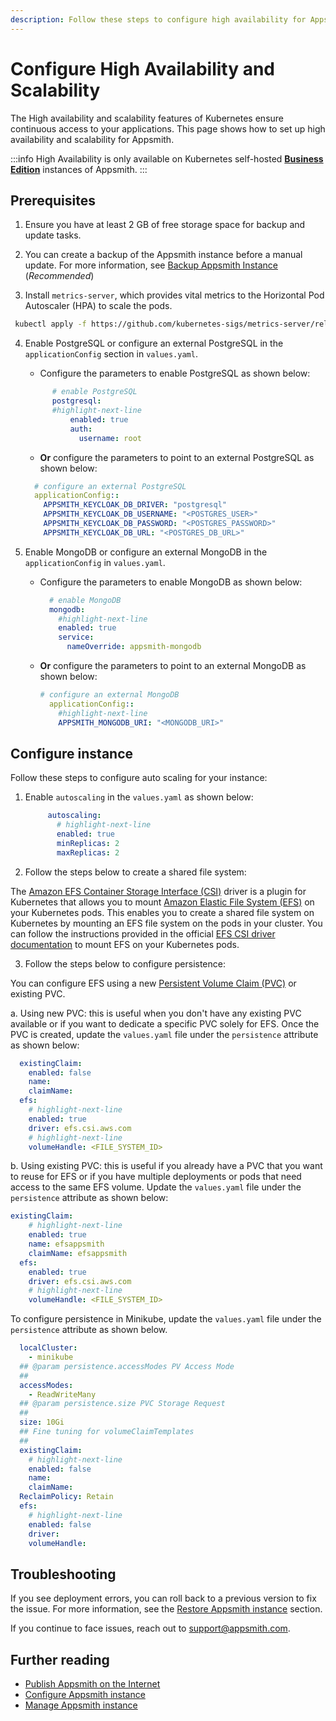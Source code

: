 ```yaml
---
description: Follow these steps to configure high availability for Appsmith on Kubernetes.
---
```


# Configure High Availability and Scalability
The High availability and scalability features of Kubernetes ensure continuous access to your applications. This page shows how to set up high availability and scalability for Appsmith.

:::info
High Availability is only available on Kubernetes self-hosted [**Business Edition**](https://www.appsmith.com/pricing) instances of Appsmith.
:::

## Prerequisites
  1. Ensure you have at least 2 GB of free storage space for backup and update tasks.
  2. You can create a backup of the Appsmith instance before a manual update. For more information, see [Backup Appsmith Instance](/getting-started/setup/instance-management/appsmithctl?current-command-type=backup-kubernetes-commands&current-edition=businessEdition#backup-appsmith-instance) (_Recommended_)

  3. Install `metrics-server`, which provides vital metrics to the Horizontal Pod Autoscaler (HPA) to scale the pods.

   ```bash
    kubectl apply -f https://github.com/kubernetes-sigs/metrics-server/releases/latest/download/components.yaml
   ```

  4. Enable PostgreSQL or configure an external PostgreSQL in the `applicationConfig` section in `values.yaml`.

      * Configure the parameters to enable PostgreSQL as shown below:

      ```yaml
            # enable PostgreSQL
            postgresql:
            #highlight-next-line
                enabled: true
                auth:
                  username: root
      ```

      * **Or** configure the parameters to point to an external PostgreSQL as shown below:
    
      ```yaml
        # configure an external PostgreSQL
        applicationConfig::
          APPSMITH_KEYCLOAK_DB_DRIVER: "postgresql"
          APPSMITH_KEYCLOAK_DB_USERNAME: "<POSTGRES_USER>"
          APPSMITH_KEYCLOAK_DB_PASSWORD: "<POSTGRES_PASSWORD>"
          APPSMITH_KEYCLOAK_DB_URL: "<POSTGRES_DB_URL>"
      ```

  5.  Enable MongoDB or configure an external MongoDB in the `applicationConfig` in `values.yaml`.

      * Configure the parameters to enable MongoDB as shown below:

        ```yaml
          # enable MongoDB
          mongodb:
            #highlight-next-line
            enabled: true
            service:
              nameOverride: appsmith-mongodb
        ```
    
      * **Or** configure the parameters to point to an external MongoDB as shown below:

        ```yaml
        # configure an external MongoDB
          applicationConfig::
            #highlight-next-line
            APPSMITH_MONGODB_URI: "<MONGODB_URI>"
        ```

## Configure instance
Follow these steps to configure auto scaling for your instance:

1. Enable `autoscaling` in the `values.yaml` as shown below:

   ```yaml
        autoscaling:
          # highlight-next-line
          enabled: true
          minReplicas: 2
          maxReplicas: 2
   ```

2. Follow the steps below to create a shared file system:

<Tabs groupId="configurations">
  <TabItem label="AWS EKS" value="AWSEKS">

The [Amazon EFS Container Storage Interface (CSI)](https://docs.aws.amazon.com/eks/latest/userguide/efs-csi.html) driver is a plugin for Kubernetes that allows you to mount [Amazon Elastic File System (EFS)](https://aws.amazon.com/efs/) on your Kubernetes pods. This enables you to create a shared file system on Kubernetes by mounting an EFS file system on the pods in your cluster. You can follow the instructions provided in the official [EFS CSI driver documentation](https://docs.aws.amazon.com/eks/latest/userguide/efs-csi.html) to mount EFS on your Kubernetes pods.

</TabItem>
</Tabs>

3. Follow the steps below to configure persistence:

<Tabs groupId="configurations">
  <TabItem label="AWS EKS" value="AWSEKS">

You can configure EFS using a new [Persistent Volume Claim (PVC)](https://kubernetes.io/docs/concepts/storage/persistent-volumes/) or existing PVC.

  a. Using new PVC: this is useful when you don't have any existing PVC available or if you want to dedicate a specific PVC solely for EFS. Once the PVC is created, update the `values.yaml` file under the `persistence` attribute as shown below:

  ```yaml
    existingClaim:
      enabled: false
      name: 
      claimName: 
    efs:
      # highlight-next-line
      enabled: true
      driver: efs.csi.aws.com
      # highlight-next-line
      volumeHandle: <FILE_SYSTEM_ID>
  ```

  b. Using existing PVC: this is useful if you already have a PVC that you want to reuse for EFS or if you have multiple deployments or pods that need access to the same EFS volume. Update the `values.yaml` file under the `persistence` attribute as shown below:

  ```yaml
  existingClaim:
      # highlight-next-line
      enabled: true
      name: efsappsmith
      claimName: efsappsmith
    efs:
      enabled: true
      driver: efs.csi.aws.com
      # highlight-next-line
      volumeHandle: <FILE_SYSTEM_ID>
  ```

</TabItem>
<TabItem label="Minikube" value="Minikube">
   
  To configure persistence in Minikube, update the `values.yaml` file under the `persistence` attribute as shown below.

  ```yaml
    localCluster:
      - minikube
    ## @param persistence.accessModes PV Access Mode
    ##
    accessModes:
      - ReadWriteMany
    ## @param persistence.size PVC Storage Request
    ##
    size: 10Gi
    ## Fine tuning for volumeClaimTemplates
    ##
    existingClaim:
      # highlight-next-line
      enabled: false
      name:
      claimName:
    ReclaimPolicy: Retain
    efs:
      # highlight-next-line
      enabled: false
      driver: 
      volumeHandle:
  ```

</TabItem>
</Tabs>

## Troubleshooting
If you see deployment errors, you can roll back to a previous version to fix the issue. For more information, see the [Restore Appsmith instance](/getting-started/setup/instance-management/appsmithctl?current-command-type=restore-kubernetes-commands&current-edition=businessEdition#restore-appsmith-instance) section. 

If you continue to face issues, reach out to [support@appsmith.com](mailto:support@appsmith.com).

## Further reading
* [Publish Appsmith on the Internet](/getting-started/setup/installation-guides/kubernetes/publish-appsmith-online)
* [Configure Appsmith instance](/getting-started/setup/instance-configuration#configure-helm-installations)
* [Manage Appsmith instance](/getting-started/setup/instance-management/)